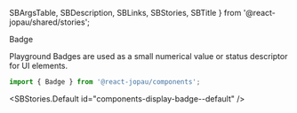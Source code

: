   SBArgsTable,
  SBDescription,
  SBLinks,
  SBStories,
  SBTitle
} from '@react-jopau/shared/stories';

<SBTitle>Badge</SBTitle>

<SBLinks>
  <SBLinks.Item href="components-display-badge--default">Playground</SBLinks.Item>
</SBLinks>

<SBDescription>
  Badges are used as a small numerical value or status descriptor for UI elements.
</SBDescription>

```jsx dark
import { Badge } from '@react-jopau/components';
```

<SBStories.Default id="components-display-badge--default" />

<SBArgsTable component={Badge} />

<SBStories>
  <SBStories.Item label="Sizes" id="components-display-badge--sizes" />
  <SBStories.Item label="Variants" id="components-display-badge--variants" />
  <SBStories.Item label="Colors" id="components-display-badge--colors" />
  <SBStories.Item label="Squared" id="components-display-badge--squared" />
  <SBStories.Item label="Placement" id="components-display-badge--placement" />
  <SBStories.Item label="Content" id="components-display-badge--content" />
  <SBStories.Item label="Offset" id="components-display-badge--offset" />
</SBStories>
